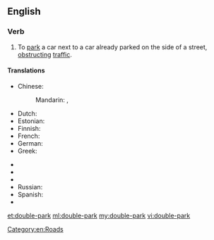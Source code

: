 ==English==

===Verb===
{{en-verb|double-parks|double-parking|double-parked|double-parked}}

# To [[park]] a car next to a car already parked on the side of a street, [[obstruct]]ing [[traffic]].

====Translations====
{{trans-top|to park a car next to a car already parked on the side of a street}}
* Chinese:
*: Mandarin: {{t|cmn|並排停車|sc=Hani}}, {{t|cmn|并排停车|tr=bìngpái tíngchē|sc=Hani}}
* Dutch: {{t|nl|dubbel parkeren}}
* Estonian: {{t|et|kaksikparkima}}
* Finnish: {{t|fi|kaksoispysäköidä}}
* French: {{t|fr|se garer en double file}}
* German: {{t|de|in zweiter Reihe parken}}
* Greek: {{t|el|διπλοπαρκάρω|tr=diploparkáro|sc=Grek}}
{{trans-mid}}
* {{trreq|hu}}
* {{trreq|ja}}
* {{trreq|pt}}
* Russian: {{t|ru|припарковать свою машину рядом с другой|tr=priparkovát’ svojú mašínu rjádom s drugój|sc=Cyrl}}
* Spanish: {{t|es|estacionar en doble fila}}
* {{trreq|th}}
{{trans-bottom}}

[[Category:en:Roads]]

[[et:double-park]]
[[ml:double-park]]
[[my:double-park]]
[[vi:double-park]]